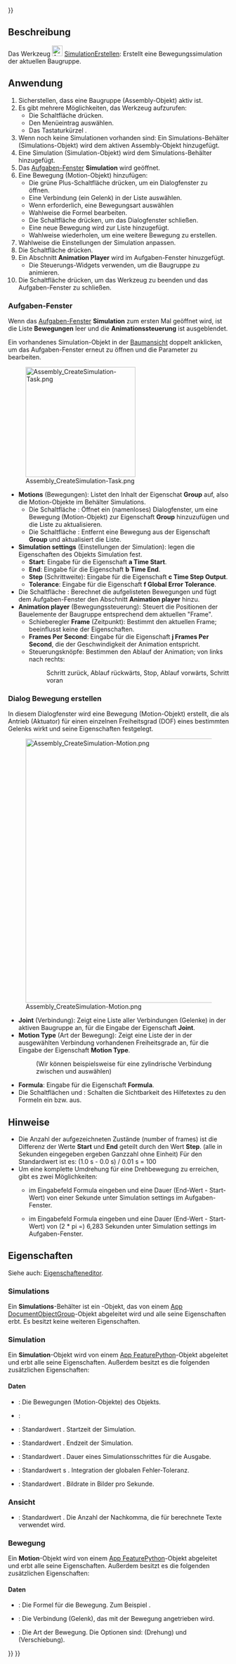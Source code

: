 <languages/>
{{UnfinishedDocu{{#translation:}}}}

{{Docnav/de
|[[Assembly_CreateView/de|Ansicht Erstellen]]
|[[Assembly_CreateBom/de|StücklisteErstellen]]
|[[Assembly_Workbench/de|Assembly]]
|IconL=Assembly_CreateView.svg
|IconR=Assembly_CreateBom.svg
|IconC=Workbench_Assembly.svg
}}

{{GuiCommand/de
|Name=Assembly CreateSimulation
|Name/de=Assembly SimulationErstellen
|MenuLocation=Assembly → Simulation
|Workbenches=[[Assembly_Workbench/de|Assembly]]
|Shortcut={{KEY|S}}
|Version=1.1
|SeeAlso=
}}

<span id="Description"></span>
==Beschreibung==

Das Werkzeug [[Image:Assembly_CreateSimulation.svg|24px]] [[Assembly_CreateSimulation/de|SimulationErstellen]]: Erstellt eine Bewegungssimulation der aktuellen Baugruppe.

<span id="Usage"></span>
==Anwendung==

# Sicherstellen, dass eine Baugruppe (Assembly-Objekt) aktiv ist.
# Es gibt mehrere Möglichkeiten, das Werkzeug aufzurufen:
#* Die Schaltfläche {{Button|[[Image:Assembly_CreateSimulation.svg|16px]] [[Assembly_CreateSimulation|Simulation]]}} drücken.
#* Den Menüeintrag {{MenuCommand|Assembly → [[Image:Assembly_CreateSimulation.svg|16px]] Simulation}} auswählen.
#* Das Tastaturkürzel {{KEY|S}}.
# Wenn noch keine Simulationen vorhanden sind: Ein Simulations-Behälter (Simulations-Objekt) wird dem aktiven Assembly-Objekt hinzugefügt.
# Eine Simulation (Simulation-Objekt) wird dem Simulations-Behälter hinzugefügt.
# Das [[Task_panel/de|Aufgaben-Fenster]]  '''Simulation''' wird geöffnet.
# Eine Bewegung (Motion-Objekt) hinzufügen:
#* Die grüne Plus-Schaltfläche drücken, um ein Dialogfenster zu öffnen.
#* Eine Verbindung (ein Gelenk) in der Liste auswählen.
#* Wenn erforderlich, eine Bewegungsart auswählen
#* Wahlweise die Formel bearbeiten.
#* Die Schaltfläche {{Button|OK}} drücken, um das Dialogfenster schließen.
#* Eine neue Bewegung wird zur Liste hinzugefügt.
#* Wahlweise wiederholen, um eine weitere Bewegung zu erstellen.
# Wahlweise die Einstellungen der Simulation anpassen.
# Die Schaltfläche {{Button|Generate}} drücken.
# Ein Abschnitt '''Animation Player''' wird im Aufgaben-Fenster hinuzgefügt.
#* Die Steuerungs-Widgets verwenden, um die Baugruppe zu animieren.
# Die Schaltfläche {{Button|OK}} drücken, um das Werkzeug zu beenden und das Aufgaben-Fenster zu schließen.

<span id="Task_panel"></span>
===Aufgaben-Fenster===

Wenn das  [[Task_panel/de|Aufgaben-Fenster]] '''Simulation''' zum ersten Mal geöffnet wird, ist die Liste '''Bewegungen''' leer und die '''Animationssteuerung''' ist ausgeblendet.

Ein vorhandenes Simulation-Objekt in der [[Tree_view/de|Baumansicht]] doppelt anklicken, um das Aufgaben-Fenster erneut zu öffnen und die Parameter zu bearbeiten.

[[Image:Assembly_CreateSimulation-Task.png|250px]]

* '''Motions''' (Bewegungen): Listet den Inhalt der Eigenschat '''Group''' auf, also die Motion-Objekte im Behälter Simulations.
** Die Schaltfläche {{Button|[[Image:List-add.svg|16px]]}}: Öffnet ein (namenloses) Dialogfenster, um eine Bewegung (Motion-Objekt) zur Eigenschaft '''Group''' hinzuzufügen und die Liste zu aktualisieren.
** Die Schaltfläche {{Button|[[Image:Edit-delete.svg|16px]]}}: Entfernt eine Bewegung aus der Eigenschaft '''Group''' und aktualisiert die Liste.
* '''Simulation settings''' (Einstellungen der Simulation): legen die Eigenschaften des Objekts Simulation fest.
** '''Start''': Eingabe für die Eigenschaft '''a Time Start'''.
** '''End''': Eingabe für die Eigenschaft '''b Time End'''.
** '''Step''' (Schrittweite): Eingabe für die Eigenschaft '''c Time Step Output'''.
** '''Tolerance''': Eingabe für die Eigenschaft '''f Global Error Tolerance'''.
* Die Schaltfläche {{Button|Generate}}: Berechnet die aufgelisteten Bewegungen und fügt dem Aufgaben-Fenster den Abschnitt '''Animation player''' hinzu.
* '''Animation player''' (Bewegungssteuerung): Steuert die Positionen der Bauelemente der Baugruppe entsprechend dem aktuellen "Frame".
** Schieberegler '''Frame''' (Zeitpunkt): Bestimmt den aktuellen Frame; beeinflusst keine der Eigenschaften.
** '''Frames Per Second''': Eingabe für die Eigenschaft '''j Frames Per Second''', die der Geschwindigkeit der Animation entspricht.
** Steuerungsknöpfe: Bestimmen den Ablauf der Animation; von links nach rechts:
**: Schritt zurück, Ablauf rückwärts, Stop, Ablauf vorwärts, Schritt voran

<span id="Motion_dialog"></span>
===Dialog Bewegung erstellen===

In diesem Dialogfenster wird eine Bewegung (Motion-Objekt) erstellt, die als Antrieb (Aktuator) für einen einzelnen Freiheitsgrad (DOF) eines bestimmten Gelenks wirkt und seine Eigenschaften festgelegt.

[[Image:Assembly_CreateSimulation-Motion.png|600px]]

{{Caption|Der zusätzliche Hilfetext wird eingeblendet, wenn die Schaltfläche {{Button|Hilfe}} gedrückt wird.<br>(Das Aussehen der {{Button|OK}}-Schaltfläche kann ignoriert werden, sie ist aktiv und funktioniert)}}

* '''Joint''' (Verbindung): Zeigt eine Liste aller Verbindungen (Gelenke) in der aktiven Baugruppe an, für die Eingabe der Eigenschaft '''Joint'''.
* '''Motion Type''' (Art der Bewegung): Zeigt eine Liste der in der ausgewählten Verbindung vorhandenen Freiheitsgrade an, für die Eingabe der Eigenschaft '''Motion Type'''.
*: (Wir können beispielsweise für eine zylindrische Verbindung zwischen {{Value|Angular}} und {{Value|Linear}}  auswählen)
* '''Formula''': Eingabe für die Eigenschaft '''Formula'''.
* Die Schaltflächen {{Button|Hilfe}} und {{Button|Hilfe ausblenden}}: Schalten die Sichtbarkeit des Hilfetextes zu den Formeln ein bzw. aus.

<span id="Notes"></span>
==Hinweise==

* Die Anzahl der aufgezeichneten Zustände (number of frames) ist die Differenz der Werte '''Start''' und '''End''' geteilt durch den Wert '''Step'''. (alle in Sekunden eingegeben ergeben Ganzzahl ohne Einheit) Für den Standardwert ist es: (1.0 s - 0.0 s) / 0.01 s = 100
* Um eine komplette Umdrehung für eine Drehbewegung zu erreichen, gibt es zwei Möglichkeiten:
** {{Value|2 * pi * time}} im Eingabefeld Formula eingeben und eine Dauer (End-Wert - Start-Wert) von einer Sekunde unter Simulation settings im Aufgaben-Fenster.
** {{Value|1 * time}} im Eingabefeld Formula eingeben und eine Dauer (End-Wert - Start-Wert) von (2 * pi =) 6,283 Sekunden unter Simulation settings im Aufgaben-Fenster.

<span id="Properties"></span>
==Eigenschaften==

Siehe auch: [[Property_editor/de|Eigenschafteneditor]].

===Simulations===

Ein '''Simulations'''-Behälter ist ein {{Incode|Assembly::SimulationGroup}}-Objekt, das von einem [[App_DocumentObjectGroup/de|App DocumentObjectGroup]]-Objekt abgeleitet wird und alle seine Eigenschaften erbt. Es besitzt keine weiteren Eigenschaften.

===Simulation===

Ein '''Simulation'''-Objekt wird von einem [[App_FeaturePython/de|App FeaturePython]]-Objekt abgeleitet und erbt alle seine Eigenschaften. Außerdem besitzt es die folgenden zusätzlichen Eigenschaften:

<span id="Data"></span>
====Daten====

{{Properties_Title|Basis}}

* {{PropertyData|Group|LinkList}}: Die Bewegungen (Motion-Objekte) des Objekts.
* {{PropertyData|_ Group Touched|Bool|hidden}}:

{{Properties_Title|Simulation}}

* {{PropertyData|a Time Start|Time}}: Standardwert {{value|0.0 s}}. Startzeit der Simulation.
* {{PropertyData|b Time End|Time}}: Standardwert {{value|1.0 s}}. Endzeit der Simulation.
* {{PropertyData|c Time Step Output|Time}}: Standardwert {{value|0.01 s}}. Dauer eines Simulationsschrittes für die Ausgabe.
* {{PropertyData|f Global Error Tolerance|Float}}: Standardwert s {{value|1e-06}}. Integration der globalen Fehler-Toleranz.
* {{PropertyData|j Frames Per Second|Integer}}: Standardwert {{value|30}}. Bildrate in Bilder pro Sekunde.

<span id="View"></span>
===Ansicht===

{{Properties_Title|Space}}

* {{PropertyView|Decimals|Integer}}: Standardwert {{value|9}}. Die Anzahl der Nachkomma, die für berechnete Texte verwendet wird.

<span id="Motion"></span>
===Bewegung===

Ein '''Motion'''-Objekt wird von einem [[App_FeaturePython/de|App FeaturePython]]-Objekt abgeleitet und erbt alle seine Eigenschaften. Außerdem besitzt es die folgenden zusätzlichen Eigenschaften:

<span id="Data"></span>
====Daten====

{{Properties_Title|Motion}}

* {{PropertyData|Formula|String}}: Die Formel für die Bewegung. Zum Beispiel {{Value|1.0*time}}.
* {{PropertyData|Joint|XLinkSubHidden}}: Die Verbindung (Gelenk), das mit der Bewegung angetrieben wird.
* {{PropertyData|Motion Type|Enumeration}}: Die Art der Bewegung. Die Optionen sind: {{Value|Angular}} (Drehung) und {{Value|Linear}} (Verschiebung).


{{Docnav/de
|[[Assembly_CreateView/de|Ansicht Erstellen]]
|[[Assembly_CreateBom/de|StücklisteErstellen]]
|[[Assembly_Workbench/de|Assembly]]
|IconL=Assembly_CreateView.svg
|IconR=Assembly_CreateBom.svg
|IconC=Workbench_Assembly.svg
}}

{{Assembly_Tools_navi{{#translation:}}}}
{{Userdocnavi{{#translation:}}}}